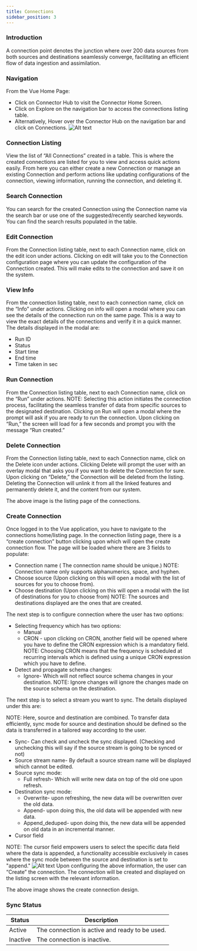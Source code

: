```yaml
---
title: Connections
sidebar_position: 3
---
```




### Introduction
A connection point denotes the junction where over 200 data sources from both sources and destinations seamlessly converge, facilitating an efficient flow of data ingestion and assimilation.

### Navigation
From the Vue Home Page:
- Click on Connector Hub to visit the Connector Home Screen.
- Click on Explore on the navigation bar to access the connections listing table.
- Alternatively, Hover over the Connector Hub on the navigation bar and click on Connections.
![Alt text](https://d1r1e7xjkfj7nz.cloudfront.net/connect5b.png 'a title')
### Connection Listing
View the list of “All Connections” created in a table. This is where the created connections are listed for you to view and access quick actions easily. From here you can either create a new Connection or manage an existing Connection and perform actions like updating configurations of the connection, viewing information, running the connection, and deleting it.

### Search Connection
You can search for the created Connection using the Connection name via the search bar or use one of the suggested/recently searched keywords. You can find the search results populated in the table.

### Edit Connection
From the Connection listing table, next to each Connection name, click on the edit icon under actions. Clicking on edit will take you to the Connection configuration page where you can update the configuration of the Connection created. This will make edits to the connection and save it on the system.


### View Info
From the connection listing table, next to each connection name, click on the “Info” under actions. Clicking on info will open a modal where you can see the details of the connection run on the same page. This is a way to view the exact details of the connections and verify it in a quick manner. The details displayed in the modal are:
- Run ID
- Status
- Start time
- End time
- Time taken in sec

### Run Connection
From the Connection listing table, next to each Connection name, click on the “Run” under actions. NOTE: Selecting this action initiates the connection process, facilitating the seamless transfer of data from specific sources to the designated destination. Clicking on Run will open a modal where the prompt will ask if you are ready to run the connection. Upon clicking on “Run,” the screen will load for a few seconds and prompt you with the message “Run created.”

### Delete Connection
From the Connection listing table, next to each Connection name, click on the Delete icon under actions. Clicking Delete will prompt the user with an overlay modal that asks you if you want to delete the Connection for sure. Upon clicking on “Delete,” the Connection will be deleted from the listing. Deleting the Connection will unlink it from all the linked features and permanently delete it, and the content from our system.

The above image is the listing page of the connections.

### Create Connection
Once logged in to the Vue application, you have to navigate to the connections home/listing page. In the connection listing page, there is a “create connection” button clicking upon which will open the create connection flow. The page will be loaded where there are 3 fields to populate:
- Connection name ( The connection name should be unique.)
  NOTE: Connection name only supports alphanumerics, space, and hyphen.
- Choose source (Upon clicking on this will open a modal with the list of sources for you to choose from).
- Choose destination (Upon clicking on this will open a modal with the list of destinations for you to choose from)
  NOTE: The sources and destinations displayed are the ones that are created.

The next step is to configure connection where the user has two options:
- Selecting frequency which has two options:
  - Manual
  - CRON -  upon clicking on CRON, another field will be opened where you have to define the CRON expression which is a mandatory field.
  NOTE: Choosing CRON means that the frequency is scheduled at recurring intervals which is defined using a unique CRON expression which you have to define.
- Detect and propagate schema changes:
  - Ignore-  Which will not reflect source schema changes in your destination.
  NOTE: Ignore changes will ignore the changes made on the source schema on the destination.

The next step is to select a stream you want to sync. The details displayed under this are:

NOTE: Here, source and destination are combined. To transfer data efficiently, sync mode for source and destination should be defined so the data is transferred in a tailored way according to the user. 

- Sync- Can check and uncheck the sync displayed. (Checking and unchecking this will say if the source stream is going to be synced or not)
- Source stream name- By default a source stream name will be displayed which cannot be edited.
- Source sync mode:
  - Full refresh-  Which will write new data on top of the old one upon refresh.
- Destination sync mode:
  - Overwrite- upon refreshing, the new data will be overwritten over the old data.
  - Append- upon doing this, the old data will be appended with new data.
  - Append_deduped- upon doing this, the new data will be appended on old data in an incremental manner.
- Cursor field

NOTE: The cursor field empowers users to select the specific data field where the data is appended, a functionality accessible exclusively in cases where the sync mode between the source and destination is set to "append."
![Alt text](https://d1r1e7xjkfj7nz.cloudfront.net/connect6b.png 'a title')
Upon configuring the above information, the user can “Create” the connection. The connection will be created and displayed on the listing screen with the relevant information.

The above image shows the create connection design.

### Sync Status
| Status  | Description                                   |
|---------|-----------------------------------------------|
| Active  | The connection is active and ready to be used.|
| Inactive| The connection is inactive.                   |

